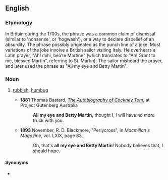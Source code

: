 ==English==

===Etymology===
In Britain during the 1700s, the phrase was a common claim of dismissal (similar to 'nonsense', or 'hogwash'), or a way to declare disbelief of an absurdity.  The phrase possibly originated as the punch line of a joke.  Most variations of the joke involve a British sailor visiting Italy.  He overhears a Latin prayer, "Ah! mihi, bea’te Martine" (which translates to "Ah! Grant to me, blessed Martin", referring to St. Martin).  The sailor misheard the prayer, and later used the phrase as "All my eye and Betty Martin".

===Noun===
{{en-noun|-}}

# {{lb|en|dated}} [[rubbish]], [[humbug]]
#* '''1881''' Thomas Bastard, ''[http://gutenberg.net.au/ebooks08/0800591h.html The Autobiography of Cockney Tom]'', at Project Gutenberg Australia
#*: '''All my eye and Betty Martin,''' thought I, I will have no more truck with you.
#* '''1893''' November, R. D. Blackmore, "Perlycross", in ''Macmillan's Magazine'', vol. LXIX, page 83,
#*: Oh, that's '''all my eye and Betty Martin'''! Nobody believes that, I should hope.

====Synonyms====
* {{l|en|all my eye}}